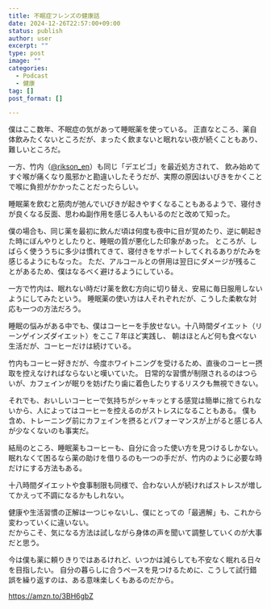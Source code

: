 ```yaml
---
title: 不眠症フレンズの健康話
date: 2024-12-26T22:57:00+09:00
status: publish
author: user
excerpt: ""
type: post
image: ""
categories:
  - Podcast
  - 健康
tag: []
post_format: []

---
```


僕はここ数年、不眠症の気があって睡眠薬を使っている。
正直なところ、薬自体飲みたくないところだが、まったく飲まないと眠れない夜が続くこともあり、難しいところだ。  

一方、竹内（[@rikson_en](https://x.com/rikson_en)）も同じ「デエビゴ」を最近処方されて、
飲み始めてすぐ喉が痛くなり風邪かと勘違いしたそうだが、実際の原因はいびきをかくことで喉に負担がかかったことだったらしい。  

睡眠薬を飲むと筋肉が弛んでいびきが起きやすくなることもあるようで、寝付きが良くなる反面、思わぬ副作用を感じる人もいるのだと改めて知った。

僕の場合も、同じ薬を最初に飲んだ頃は何度も夜中に目が覚めたり、逆に朝起きた時にぼんやりとしたりと、睡眠の質が悪化した印象があった。
ところが、しばらく使ううちに多少は慣れてきて、寝付きをサポートしてくれるありがたみを感じるようにもなった。
ただ、アルコールとの併用は翌日にダメージが残ることがあるため、僕はなるべく避けるようにしている。  

一方で竹内は、眠れない時だけ薬を飲む方向に切り替え、安易に毎日服用しないようにしてみたという。
睡眠薬の使い方は人それぞれだが、こうした柔軟な対応も一つの方法だろう。

睡眠の悩みがある中でも、僕はコーヒーを手放せない。十八時間ダイエット（リーンゲインズダイエット）をここ７年ほど実践し、
朝はほとんど何も食べない生活だが、コーヒーだけは続けている。  

竹内もコーヒー好きだが、今度ホワイトニングを受けるため、直後のコーヒー摂取を控えなければならないと嘆いていた。
日常的な習慣が制限されるのはつらいが、カフェインが眠りを妨げたり歯に着色したりするリスクも無視できない。  

それでも、おいしいコーヒーで気持ちがシャキッとする感覚は簡単に捨てられないから、人によってはコーヒーを控えるのがストレスになることもある。
僕も含め、トレーニング前にカフェインを摂るとパフォーマンスが上がると感じる人が少なくないのも事実だ。  

結局のところ、睡眠薬もコーヒーも、自分に合った使い方を見つけるしかない。
眠れなくて困るなら薬の助けを借りるのも一つの手だが、竹内のように必要な時だけにする方法もある。  

十八時間ダイエットや食事制限も同様で、合わない人が続ければストレスが増してかえって不調になるかもしれない。  

健康や生活習慣の正解は一つじゃないし、僕にとっての「最適解」も、これから変わっていくに違いない。  
だからこそ、気になる方法は試しながら身体の声を聞いて調整していくのが大事だと思う。  

今は僕も薬に頼りきりではあるけれど、いつかは減らしても不安なく眠れる日々を目指したい。
自分の暮らしに合うペースを見つけるために、こうして試行錯誤を繰り返すのは、ある意味楽しくもあるのだから。

https://amzn.to/3BH6gbZ
